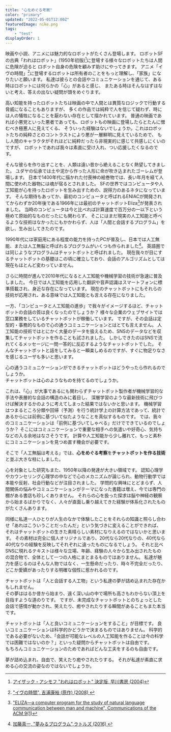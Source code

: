 ```yaml
---
title: "心をめぐる考察"
color: "primary"
updated: "2022-05-01T12:00Z"
featuredImage: nike.png
tags: 
    - "test"
displayOrder: 1
---
```


映画や小説、アニメには魅力的なロボットがたくさん登場します。
ロボットSFの古典「われはロボット」(1950年初版)[^1]に登場する様々なロボットたちは人間に危険が迫ると
ロボット自身の危険を顧みず助けにやってきます。
アニメ「イヴの時間」[^2]に登場するロボットは所有者のことをもっと理解し、「家族」になりたいと願います。
私達は彼らとの会話やコミュニケーションを通じて、ある時はロボットには何らかの「心」があると感じ、
またある時はそんなはずはないと考え、答えの出ない疑問が頭をめぐります。

[^1]: [アイザック・アシモフ "われはロボット" 決定版, 早川書房 (2004)](https://amzn.to/3a3xtqX)  
[^2]: ["イヴの時間", 吉浦康裕 (原作) (2008) ](https://amzn.to/3lA9jqy)

高い知能を持ったロボットたちは映画の中で人間とは異質なロジックで行動する脅威になることもありますが、
多くの作品では純粋で人を信じて疑わず、時には人の犠牲になることを厭わない存在として描かれています。
普通の映画であれば小悪党といった悪者であっても、ロボットもの映画に登場したらとたんに憎むべき極悪人に見えてくる、
そういった経験はないでしょうか。これはロボットたちの純粋さとのコントラストにより悪が一層鮮明に見えているためで、
もし人間のキャラクタがそれほどに純粋だったら非現実的に感じて共感しにくいのですが、
ロボットであれば我々は素直に受け入れ、つい応援したくなるのです。

そんな彼らを作り出すことを、人類は遠い昔から絶えることなく熱望してきました。
ユダヤの伝承では土や泥から作った人形に命が吹き込まれたゴーレムが登場します。
日本で1400年代に描かれた付喪神の絵巻物では、長い年月を経て人間に使われた器物には魂が宿るとされました。
SFの世界ではコンピュータや人工知能が心を持ったロボットを生み出すための、説得力のあるネタになっています。
そんな期待もあってか、最初のコンピュータと呼ばれるENIACが開発されてからわずか20年後である1966年には最初のチャットボットEliza[^3]が発表されました。
当時のコンピュータは今と比べれば計算速度で百万分の一以下という極めて原始的なものだったにも関わらず、
そこにはまだ現実の人工知能と呼べるような技術はなかったにもかかわらず、人は「人間と会話するプログラム」を欲し、生み出してきたのです。

[^3]: ["ELIZA—a computer program for the study of natural language communication between man and machine", Communications of the ACM 9(1)](https://dl.acm.org/doi/10.1145/365153.365168)

1990年代には家庭用にある程度の能力を持ったPCが普及し、日本では人工無能、または人工無脳と呼ばれるプログラムがいくつも作られました[^4]。
英語圏では同じようなプログラムはチャットボットと呼ばれました。
現在我々が目にするチャットボットの基礎はこの頃に確立しており、会話のアルゴリズムとしては現在もほとんど変わっていません。

[^4]: [加藤真一, "夢みるプログラム",ラトルズ (2016) ](https://amzn.to/3wCwabA)

さらに時間が進んで2010年代になると人工知能や機械学習の技術が急速に普及しました。
今日では人工知能を応用した翻訳や音声認識はスマートフォンに標準搭載され、身近な存在になっています。
現在のチャットボットにもそれらの技術が応用され、ある意味では人工知能とも言える存在になりました。

一方、「コンピュータと人工知能の進歩」で我々がイメージするほど、チャットボットの会話の質は良くなったのでしょうか？
様々な企業のウェブサイトでは窓口業務をしているチャットボットが稼働しています。
ですが、その会話は定型的・事務的なもので心の通うコミュニケーションとはとても言えません。
人工知能の技術ではとにかく大量のデータを扱えるため、SNSのデータなどを収集してチャットボットを作ることも試されました。
しかしできたのはSNSで流れてくるメッセージに一問一答的に反応するようなチャットボットでした。
そんなチャットボットと話をしてみると一瞬楽しめるのですが、すぐに物足りなさを感じるユーザも多いと思います。

心の通うコミュニケーションができるチャットボットはどうやったら作れるのでしょうか。  
チャットボットは心のようなものを持てるのでしょうか。


これは、「心」が大事であるにも関わらずチャットボット製作者が機械学習的な手法や表層的な会話の構造のみに着目し、
深層学習のような最新技術に飛びつけば解決するかのように考えてしまった結果ではないかと思います。
機械学習はつまるところ分類や回帰（予測）を行う統計学上の計算方法であって、統計であるからには前例に基づいて似たようなことを真似するものです。
では、我々のコミュニケーションは「前例に基づいてしゃべる」だけでできているのでしょうか？
そこにはコミュニケーションで重要な相手への気遣いや好奇心、気持ちなどの入る余地はなさそうです。
計算や人工知能から少し離れて、もっと素朴にコミュニケーションを見つめ直す機会が必要です。

そこで「人工無脳は考える」では、**心をめぐる考察**を**チャットボットを作る技術**と並ぶ大きな柱にしました。


心を対象とした研究もまた、1950年以降の発達が大きい領域です。
認知心理学やカウンセリング心理学の中などで心のメカニズムが論じられ、動物行動学では本能や反射、社会行動などが注目されました。
学問的な興味にとどまらず、人間関係の悩みやコミュニケーションがテーマになった書籍は増え、今では専門の棚がある書店も珍しくありません。
それらの心を扱った探求は脳や神経の観察から始まるばかりでなく、人々が直面し乗り越えてきた経験が体系化されたものがたくさんあります。

同様に私達一人ひとりが人生のなかで体験したことをそれらの知識と照らし合わせ「あれはこういうことだったんだ」という気づきに変えることができれば、
それはチャットボットの生きた素晴らしい素材になりえるのではないかと思います。
その素材は完全に個人オリジナルであり、20代なら20代なりの、40代なら40代なりの経験を反映してそれぞれに違ったものになるでしょう。
それと比べSNSに現れるテキストは様々な立場、年齢、経験の人々から生み出されたものの混合物で、全体として一つの人格にまとまるものではありません。
私達が魅力を感じるのはそんな人物ではなく、一生懸命だったり、時々不完全だったり、どこか愛嬌があったりする明確な個性に惹かれるのです。

チャットボットは「人と会話する人工物」という私達の夢が詰め込まれた存在かもしれません。  
その夢ははるか昔から始まり、遠く深い山の中で場所も高さもわからない頂上を目指すような道のりです。
ですが、未完成なチャットボットとのちょっとした会話で感情が動かされ、笑えたり、癒やされたりする瞬間があることもまた本当です。

チャットボットは「人と良いコミュニケーションをすること」が目標です。
良いコミュニケーションは科学的かどうかで決まるものではありません。
科学的である必要がないため、「会話が可能なレベルの人工知能を作ることは今の科学では困難ではないのか？」といった疑問からチャットボットは自由です。  
もちろんコミュニケーションのためであればどんな工夫をするのも自由です。

夢が詰め込まれ、自由で、笑えたり癒やされたりする。
それが私達が素直に求める心の交流の姿なのではないでしょうか。


